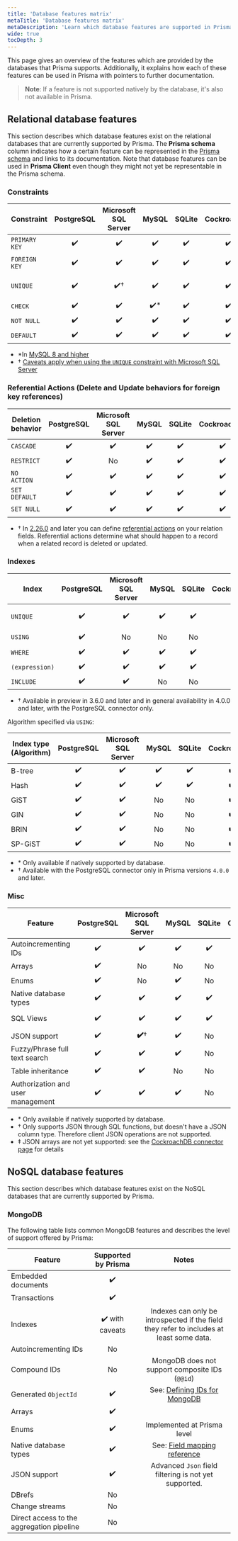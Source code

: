 ```yaml
---
title: 'Database features matrix'
metaTitle: 'Database features matrix'
metaDescription: 'Learn which database features are supported in Prisma and how they map to the different Prisma tools.'
wide: true
tocDepth: 3
---
```


<TopBlock>

This page gives an overview of the features which are provided by the databases that Prisma supports. Additionally, it explains how each of these features can be used in Prisma with pointers to further documentation.

> **Note**: If a feature is not supported natively by the database, it's also not available in Prisma.

</TopBlock>

## Relational database features

This section describes which database features exist on the relational databases that are currently supported by Prisma. The **Prisma schema** column indicates how a certain feature can be represented in the [Prisma schema](/orm/prisma-schema) and links to its documentation. Note that database features can be used in **Prisma Client** even though they might not yet be representable in the Prisma schema.

### Constraints

| Constraint    | PostgreSQL | Microsoft SQL Server | MySQL | SQLite | CockroachDB |                                      Prisma schema                                       | Prisma Client | Prisma Migrate |
| ------------- | :--------: | :------------------: | :---: | :----: | :---------: | :--------------------------------------------------------------------------------------: | :-----------: | :------------: |
| `PRIMARY KEY` |     ✔️     |          ✔️          |  ✔️   |   ✔️   |     ✔️      |      [`@id` and `@@id`](/orm/prisma-schema/data-model/models#defining-an-id-field)       |      ✔️       |       ✔️       |
| `FOREIGN KEY` |     ✔️     |          ✔️          |  ✔️   |   ✔️   |     ✔️      |        [Relation fields](/orm/prisma-schema/data-model/relations#relation-fields)        |      ✔️       |       ✔️       |
| `UNIQUE`      |     ✔️     |         ✔️†          |  ✔️   |   ✔️   |     ✔️      | [`@unique` and `@@unique`](/orm/prisma-schema/data-model/models#defining-a-unique-field) |      ✔️       |       ✔️       |
| `CHECK`       |     ✔️     |          ✔️          | ✔️\*  |   ✔️   |     ✔️      |                                         Not yet                                          |      ✔️       |    Not yet     |
| `NOT NULL`    |     ✔️     |          ✔️          |  ✔️   |   ✔️   |     ✔️      |                [`?`](/orm/prisma-schema/data-model/models#type-modifiers)                |      ✔️       |       ✔️       |
| `DEFAULT`     |     ✔️     |          ✔️          |  ✔️   |   ✔️   |     ✔️      |       [`@default`](/orm/prisma-schema/data-model/models#defining-a-default-value)        |      ✔️       |       ✔️       |

- \*In [MySQL 8 and higher](https://dev.mysql.com/doc/refman/8.0/en/create-table-check-constraints.html)
- † [Caveats apply when using the `UNIQUE` constraint with Microsoft SQL Server](/orm/overview/databases/sql-server#data-model-limitations)

### Referential Actions (Delete and Update behaviors for foreign key references)

| Deletion behavior | PostgreSQL | Microsoft SQL Server | MySQL | SQLite | CockroachDB | Prisma schema | Prisma Client | Prisma Migrate |
| ----------------- | :--------: | :------------------: | :---: | :----: | :---------: | :-----------: | :-----------: | :------------: |
| `CASCADE`         |     ✔️     |          ✔️          |  ✔️   |   ✔️   |     ✔️      |    **✔️**†    |      ✔️       |    **✔️**†     |
| `RESTRICT`        |     ✔️     |          No          |  ✔️   |   ✔️   |     ✔️      |    **✔️**†    |      ✔️       |    **✔️**†     |
| `NO ACTION`       |     ✔️     |          ✔️          |  ✔️   |   ✔️   |     ✔️      |    **✔️**†    |      ✔️       |    **✔️**†     |
| `SET DEFAULT`     |     ✔️     |          ✔️          |  ✔️   |   ✔️   |     ✔️      |    **✔️**†    |      ✔️       |    **✔️**†     |
| `SET NULL`        |     ✔️     |          ✔️          |  ✔️   |   ✔️   |     ✔️      |    **✔️**†    |      ✔️       |    **✔️**†     |

- † In [2.26.0](https://github.com/prisma/prisma/releases/tag/2.26.0) and later you can define [referential actions](/orm/prisma-schema/data-model/relations/referential-actions) on your relation fields. Referential actions determine what should happen to a record when a related record is deleted or updated.

### Indexes

| Index          | PostgreSQL | Microsoft SQL Server | MySQL | SQLite | CockroachDB |                                                      Prisma schema                                                      | Prisma Client | Prisma Migrate |
| -------------- | :--------: | :------------------: | :---: | :----: | :---------: | :---------------------------------------------------------------------------------------------------------------------: | :-----------: | :------------: |
| `UNIQUE`       |     ✔️     |          ✔️          |  ✔️   |   ✔️   |     ✔️      |                [`@unique` and `@@unique`](/orm/prisma-schema/data-model/models#defining-a-unique-field)                 |      ✔️       |       ✔️       |
| `USING`        |     ✔️     |          No          |  No   |   No   |     ✔️      | [`type`](/orm/prisma-schema/data-model/indexes#configuring-the-access-type-of-indexes-with-type-postgresql)<sup>†</sup> |      ✔️       | ✔️<sup>†</sup> |
| `WHERE`        |     ✔️     |          ✔️          |  ✔️   |   ✔️   |     ✔️      |                                                         Not yet                                                         |      ✔️       |    Not yet     |
| `(expression)` |     ✔️     |          ✔️          |  ✔️   |   ✔️   |     ✔️      |                                                         Not yet                                                         |      ✔️       |    Not yet     |
| `INCLUDE`      |     ✔️     |          ✔️          |  No   |   No   |     ✔️      |                                                         Not yet                                                         |      ✔️       |    Not yet     |

- † Available in preview in 3.6.0 and later and in general availability in 4.0.0 and later, with the PostgreSQL connector only.

Algorithm specified via `USING`:

| Index type (Algorithm) | PostgreSQL | Microsoft SQL Server | MySQL | SQLite | CockroachDB | Prisma schema | Prisma Client | Prisma Migrate |
| ---------------------- | :--------: | :------------------: | :---: | :----: | :---------: | :-----------: | :-----------: | :------------: |
| B-tree                 |     ✔️     |          ✔️          |  ✔️   |   ✔️   |     ✔️      |      ✔️†      |      ✔️       |    Not yet     |
| Hash                   |     ✔️     |          ✔️          |  ✔️   |   ✔️   |     ✔️      |      ✔️†      |      ✔️       |    Not yet     |
| GiST                   |     ✔️     |          ✔️          |  No   |   No   |     ✔️      |      ✔️†      |     ✔️\*      |    Not yet     |
| GIN                    |     ✔️     |          ✔️          |  No   |   No   |     ✔️      |      ✔️†      |     ✔️\*      |    Not yet     |
| BRIN                   |     ✔️     |          ✔️          |  No   |   No   |     ✔️      |      ✔️†      |     ✔️\*      |    Not yet     |
| SP-GiST                |     ✔️     |          ✔️          |  No   |   No   |     ✔️      |      ✔️†      |     ✔️\*      |    Not yet     |

- \* Only available if natively supported by database.
- † Available with the PostgreSQL connector only in Prisma versions `4.0.0` and later.

<!-- **MySQL only**

Algorithm option (MySQL):

| Index type (Algorithm) | MySQL | Prisma schema | Prisma Migrate | Prisma Client |
| ---------------------- | :-----: | :-------------: | :--------------: | :-------------: |
| `INPLACE`              | ✔️    | Not yet       | Not yet        | ✔️            |
| `COPY`                 | ✔️    | Not yet       | Not yet        | ✔️            |

Lock option (MySQL):

| Index type (Algorithm)      | MySQL | Prisma schema | Prisma Migrate | Prisma Client |
| --------------------------- | :-----: | :-------------: | :--------------: | :-------------: |
| `NONE`                      | ✔️    | Not yet       | Not yet        | ✔️            |
| `EXCLUSIVE`                 | ✔️    | Not yet       | Not yet        | ✔️            |
| `SHARED`                    | ✔️    | Not yet       | Not yet        | ✔️            |
| ✔️ (e.g. via `date('now')`) | 

-->

### Misc

| Feature                           | PostgreSQL | Microsoft SQL Server | MySQL | SQLite | CockroachDB |                                   Prisma schema                                    | Prisma Client | Prisma Migrate |
| --------------------------------- | :--------: | :------------------: | :---: | :----: | :---------: | :--------------------------------------------------------------------------------: | :-----------: | :------------: |
| Autoincrementing IDs              |     ✔️     |          ✔️          |  ✔️   |   ✔️   |     ✔️      | [`autoincrement()`](/orm/prisma-schema/data-model/models#defining-a-default-value) |      ✔️       |       ✔️       |
| Arrays                            |     ✔️     |          No          |  No   |   No   |     ✔️      |            [`[]`](/orm/prisma-schema/data-model/models#type-modifiers)             |     ✔️\*      |      ✔️\*      |
| Enums                             |     ✔️     |          No          |  ✔️   |   No   |     ✔️      |           [`enum`](/orm/prisma-schema/data-model/models#defining-enums)            |     ✔️\*      |      ✔️\*      |
| Native database types             |     ✔️     |          ✔️          |  ✔️   |   ✔️   |     ✔️      |                                         ✔️                                         |      ✔️       |    Not yet     |
| SQL Views                         |     ✔️     |          ✔️          |  ✔️   |   ✔️   |     ✔️      |                                      Not yet                                       |    Not yet    |    Not yet     |
| JSON support                      |     ✔️     |       **✔️**†        |  ✔️   |   No   |     ✔️‡     |                                        ✔️\*                                        |     ✔️\*      |      ✔️\*      |
| Fuzzy/Phrase full text search     |     ✔️     |          ✔️          |  ✔️   |   No   |     ✔️      |                                      Not yet                                       |    Not yet    |    Not yet     |
| Table inheritance                 |     ✔️     |          ✔️          |  No   |   No   |     ✔️      |                                      Not yet                                       |     ✔️\*      |    Not yet     |
| Authorization and user management |     ✔️     |          ✔️          |  ✔️   |   No   |     ✔️      |                                      Not yet                                       |    Not yet    |    Not yet     |

<FootNote>

- \* Only available if natively supported by database.
- † Only supports JSON through SQL functions, but doesn't have a JSON column type. Therefore client JSON operations are not supported.
- ‡ JSON arrays are not yet supported: see the [CockroachDB connector page](/orm/overview/databases/cockroachdb) for details

</FootNote>

## NoSQL database features

This section describes which database features exist on the NoSQL databases that are currently supported by Prisma.

### MongoDB

The following table lists common MongoDB features and describes the level of support offered by Prisma:

| Feature                                   | Supported by Prisma |                                              Notes                                              |
| ----------------------------------------- | :-----------------: | :---------------------------------------------------------------------------------------------: |
| Embedded documents                        |         ✔️          |                                                                                                 |
| Transactions                              |         ✔️          |                                                                                                 |
| Indexes                                   |   ✔️ with caveats   |    Indexes can only be introspected if the field they refer to includes at least some data.     |
| Autoincrementing IDs                      |         No          |                                                                                                 |
| Compound IDs                              |         No          |                         MongoDB does not support composite IDs (`@@id`)                         |
| Generated `ObjectId`                      |         ✔️          |  See: [Defining IDs for MongoDB](/orm/prisma-schema/data-model/models#defining-ids-in-mongodb)  |
| Arrays                                    |         ✔️          |                                                                                                 |
| Enums                                     |         ✔️          |                                   Implemented at Prisma level                                   |
| Native database types                     |         ✔️          | See: [Field mapping reference](/orm/reference/prisma-schema-reference#model-field-scalar-types) |
| JSON support                              |         ✔️          |                      Advanced `Json` field filtering is not yet supported.                      |
| DBrefs                                    |         No          |
| Change streams                            |         No          |
| Direct access to the aggregation pipeline |         No          |

